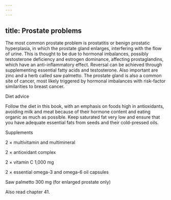 ```yaml
---
---
---
```

title: Prostate problems
---




The most common prostate problem is prostatitis or benign prostatic hyperplasia, in which the prostate gland enlarges, interfering with the flow of urine. This is thought to be due to hormonal imbalances, possibly testosterone deficiency and estrogen dominance, affecting prostaglandins, which have an anti-inflammatory effect. Reversal can be achieved through supplementing essential fatty acids and testosterone. Also important are zinc and a herb called saw palmetto. The prostate gland is also a common site of cancer, most likely triggered by hormonal imbalances with risk-factor similarities to breast cancer.





Diet advice


Follow the diet in this book, with an emphasis on foods high in antioxidants, avoiding milk and meat because of their hormone content and eating organic as much as possible. Keep saturated fat very low and ensure that you have adequate essential fats from seeds and their cold-pressed oils.





Supplements


2 × multivitamin and multimineral

2 × antioxidant complex

2 × vitamin C 1,000 mg

2 × essential omega-3 and omega-6 oil capsules

Saw palmetto 300 mg (for enlarged prostate only)



Also read chapter 41.